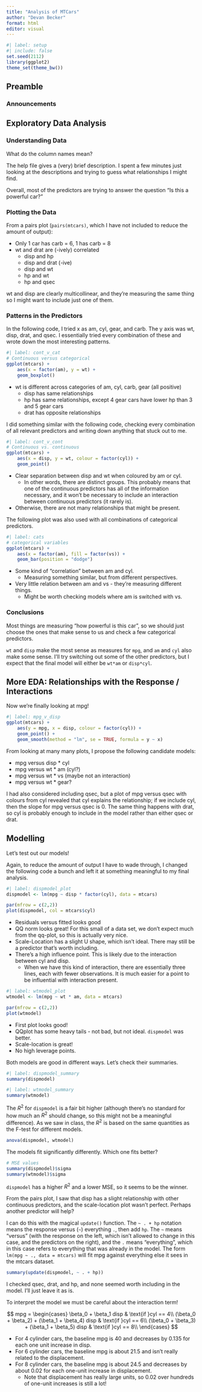 ```yaml
---
title: "Analysis of MTCars"
author: "Devan Becker"
format: html
editor: visual
---
```


```r
#| label: setup
#| include: false
set.seed(2112)
library(ggplot2)
theme_set(theme_bw())
```

::: {.content-visible unless-profile="book"}
## Preamble

### Announcements

:::

## Exploratory Data Analysis

### Understanding Data

What do the column names mean?

The help file gives a (very) brief description. I spent a few minutes just looking at the descriptions and trying to guess what relationships I might find.

Overall, most of the predictors are trying to answer the question "Is this a powerful car?" 

### Plotting the Data

From a pairs plot (`pairs(mtcars)`, which I have not included to reduce the amount of output):

- Only 1 car has carb = 6, 1 has carb = 8
- wt and drat are (-ively) correlated
    - disp and hp
    - disp and drat (-ive)
    - disp and wt
    - hp and wt 
    - hp and qsec

wt and disp are clearly multicollinear, and they're measuring the same thing so I might want to include just one of them.

### Patterns in the Predictors

In the following code, I tried x as am, cyl, gear, and carb. The y axis was wt, disp, drat, and qsec. I essentially tried every combination of these and wrote down the most interesting patterns. 

```r
#| label: cont_v_cat
# Continuous versus categorical
ggplot(mtcars) +
    aes(x = factor(am), y = wt) +
    geom_boxplot()
```

- wt is different across categories of am, cyl, carb, gear (all positive)
    - disp has same relationships
    - hp has same relationships, except 4 gear cars have lower hp than 3 and 5 gear cars
    - drat has opposite relationships
    
I did something similar with the following code, checking every combination of all relevant predictors and writing down anything that stuck out to me. 
    
```r
#| label: cont_v_cont
# Continuous vs. continuous
ggplot(mtcars) +
    aes(x = disp, y = wt, colour = factor(cyl)) +
    geom_point()
```

- Clear separation between disp and wt when coloured by am or cyl.
    - In other words, there are distinct groups. This probably means that one of the continuous predictors has all of the information necessary, and it won't be necessary to include an interaction between continuous predictors (it rarely is).
- Otherwise, there are not many relationships that might be present.


The following plot was also used with all combinations of categorical predictors. 

```r
#| label: cats
# categorical variables
ggplot(mtcars) + 
    aes(x = factor(am), fill = factor(vs)) +
    geom_bar(position = "dodge")
```

- Some kind of "correlation" between am and cyl.
    - Measuring something similar, but from different perspectives.
- Very little relation between am and vs - they're measuring different things.
    - Might be worth checking models where am is switched with vs. 

### Conclusions

Most things are measuring "how powerful is this car", so we should just choose the ones that make sense to us and check a few categorical predictors.

`wt` and `disp` make the most sense as measures for `mpg`, and `am` and `cyl` also make some sense. I'll try switching out some of the other predictors, but I expect that the final model will either be `wt*am` or `disp*cyl`.

## More EDA: Relationships with the Response / Interactions


Now we're finally looking at mpg!

```r
#| label: mpg_v_disp
ggplot(mtcars) +
    aes(y = mpg, x = disp, colour = factor(cyl)) +
    geom_point() +
    geom_smooth(method = "lm", se = TRUE, formula = y ~ x)
```

From looking at many many plots, I propose the following candidate models:

- mpg versus disp * cyl
- mpg versus wt * am (cyl?)
- mpg versus wt * vs (maybe not an interaction)
- mpg versus wt * gear?

I had also considered including qsec, but a plot of mpg versus qsec with colours from cyl revealed that cyl explains the relationship; if we include cyl, then the slope for mpg versus qsec is 0. The same thing happens with drat, so cyl is probably enough to include in the model rather than either qsec or drat. 


## Modelling 

Let's test out our models!

Again, to reduce the amount of output I have to wade through, I changed the following code a bunch and left it at something meaningful to my final analysis.

```r
#| label: dispmodel_plot
dispmodel <- lm(mpg ~ disp * factor(cyl), data = mtcars)

par(mfrow = c(2,2))
plot(dispmodel, col = mtcars$cyl)
```

- Residuals versus fitted looks good
- QQ norm looks great! For this small of a data set, we don't expect much from the qq-plot, so this is actually very nice.
- Scale-Location has a slight U shape, which isn't ideal. There may still be a predictor that's worth including.
- There's a high influence point. This is likely due to the interaction between cyl and disp.
    - When we have this kind of interaction, there are essentially three lines, each with fewer observations. It is much easier for a point to be influential with interaction present. 

```r
#| label: wtmodel_plot
wtmodel <- lm(mpg ~ wt * am, data = mtcars)

par(mfrow = c(2,2))
plot(wtmodel)
```

- First plot looks good!
- QQplot has some heavy tails - not bad, but not ideal. `dispmodel` was better.
- Scale-location is great!
- No high leverage points.

Both models are good in different ways. Let's check their summaries.

```r
#| label: dispmodel_summary
summary(dispmodel)
```

```r
#| label: wtmodel_summary
summary(wtmodel)
```

The $R^2$ for `dispmodel` is a fair bit higher (although there's no standard for how much an $R^2$ should change, so this might not be a meaningful difference). As we saw in class, the $R^2$ is based on the same quantities as the F-test for different models. 

```r
anova(dispmodel, wtmodel)
```

The models fit significantly differently. Which one fits better?

```r
# MSE values
summary(dispmodel)$sigma
summary(wtmodel)$sigma
```

`dispmodel` has a higher $R^2$ and a lower MSE, so it seems to be the winner.

From the pairs plot, I saw that disp has a slight relationship with other continuous predictors, and the scale-location plot wasn't perfect. Perhaps another predictor will help?

I can do this with the magical `update()` function. The `~ . + hp` notation means the response versus (`~`) everything `.`, then add `hp`. The `~` means "versus" (with the response on the left, which isn't allowed to change in this case, and the predictors on the right), and the `.` means "everything", which in this case refers to everything that was already in the model. The form `lm(mpg ~ ., data = mtcars)` will fit mpg against everything else it sees in the mtcars dataset. 

```r
summary(update(dispmodel, ~ . + hp)) 
```

I checked qsec, drat, and hp, and none seemed worth including in the model. I'll just leave it as is.

To interpret the model we must be careful about the interaction term!

$$
mpg = \begin{cases}
\beta_0 + \beta_1 disp & \text{if }cyl == 4\\
(\beta_0 + \beta_2) + (\beta_1 + \beta_4) disp & \text{if }cyl == 6\\
(\beta_0 + \beta_3) + (\beta_1 + \beta_5) disp & \text{if }cyl == 8\\
\end{cases}
$$

- For 4 cylinder cars, the baseline mpg is 40 and decreases by 0.135 for each one unit increase in disp.
- For 6 cylinder cars, the baseline mpg is about 21.5 and isn't really related to the displacement.
- For 8 cylinder cars, the baseline mpg is about 24.5 and decreases by about 0.02 for each one-unit increase in displacement.
    - Note that displacement has really large units, so 0.02 over hundreds of one-unit increases is still a lot!






